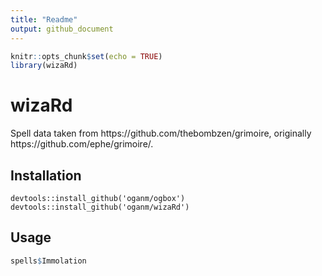 ```yaml
---
title: "Readme"
output: github_document
---
```

```r
knitr::opts_chunk$set(echo = TRUE)
library(wizaRd)
```

wizaRd
=====

Spell data taken from https://github.com/thebombzen/grimoire, originally https://github.com/ephe/grimoire/.

Installation
----------

```
devtools::install_github('oganm/ogbox')
devtools::install_github('oganm/wizaRd')
```

Usage
-----

```r
spells$Immolation
```
